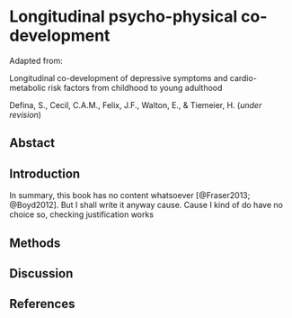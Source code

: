
# Longitudinal psycho-physical co-development {#sec-chapter6}

Adapted from:

::: {.manuscript-title}
Longitudinal co-development of depressive symptoms and cardio-metabolic risk factors from childhood to young adulthood
:::

::: {.manuscript-authors} 
Defina, S., Cecil, C.A.M., Felix, J.F., Walton, E., & Tiemeier, H. (*under revision*)
:::

## Abstact {.unnumbered}

## Introduction

In summary, this book has no content whatsoever [@Fraser2013; @Boyd2012]. But I shall write it anyway cause. Cause I kind of do have no choice so, checking justification works

## Methods

## Discussion

## References {.unnumbered}